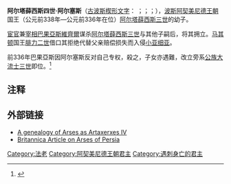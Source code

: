 {{Infobox monarch
|name =阿尔塔薛西斯四世
|title =[[萬王之王|萬王之王]]<br/>大王<br/>[[阿契美尼德王朝|波斯]]王<br/>[[埃及|埃及]][[法老|法老]]<br/>萬國之王
|image= 
|caption =
|reign =前338年 – 前336年
|coronation = 
|othertitles =
|full name =
|predecessor =[[阿尔塔薛西斯三世|阿尔塔薛西斯三世]]
|successor =[[大流士三世|大流士三世]]
|consort =
|issue =
|royal house =[[阿契美尼德王朝|阿契美尼德王朝]]
|father =[[阿尔塔薛西斯三世|阿尔塔薛西斯三世]]
|mother =Atossa
|birth_date =
|birth_place = 
|death_date =公元前336年
|death_place =
|place of burial =
}}

'''阿尔塔薛西斯四世·阿尔塞斯'''（[[古波斯楔形文字|古波斯楔形文字]]：{{script|Xpeo|𐎠𐎼𐎫𐎧𐏁𐏂𐎠}} {{transl|古波斯语|''Artaxšaça''}}；{{lang-grc|Ἀρταξέρξης}}；{{lang-en|Artaxerxes IV Arses}}；{{bd|?||前336年|}}），[[波斯|波斯]][[阿契美尼德王朝|阿契美尼德王朝]]国王（公元前338年—公元前336年在位）[[阿尔塔薛西斯三世|阿尔塔薛西斯三世]]的幼子。

[[宦官|宦官]]兼[[宰相|宰相]][[巴果亞斯|巴果亞斯]][[維齊爾|維齊爾]]谋杀[[阿尔塔薛西斯三世|阿尔塔薛西斯三世]]与其他子嗣后，将其拥立。[[马其顿|马其顿]]国王[[腓力二世|腓力二世]]借口其拒绝代替父亲赔偿损失而入侵[[小亚细亚|小亚细亚]]。

前336年巴果亞斯因阿尔塞斯反对自己专权，殺之，子女亦遇難，改立旁系[[公族|公族]][[大流士三世|大流士三世]]即位。<ref>{{cite encyclopedia |last= Lecoq |first=P | title=''Arses''| encyclopedia=''Encyclopedia Iranica'' | accessdate=2008-03-10|page =548}}</ref>

== 注释 ==
{{Reflist}}

== 外部链接 ==
* [http://www.american-pictures.com/genealogy/persons/per04959.htm#0 A genealogy of Arses as Artaxerxes IV] {{Wayback|url=http://www.american-pictures.com/genealogy/persons/per04959.htm |date=20190909055540 }}
* [http://www.britannica.com/eb/article-9009644/Arses Britannica Article on Arses of Persia] {{Wayback|url=http://www.britannica.com/eb/article-9009644/Arses |date=20080518163945 }}

{{leader|[[阿尔塔薛西斯三世|阿尔塔薛西斯三世]]|[[伊朗君主列表|伊朗君主列表]]|[[大流士三世|大流士三世]]}}
{{leader|[[阿尔塔薛西斯三世|阿尔塔薛西斯三世]]|[[埃及法老|埃及法老]]|[[大流士三世|大流士三世]]}}

{{米底與阿契美尼德君主}}
{{著名埃及统治者}}
[[Category:法老|Category:法老]]
[[Category:阿契美尼德王朝君主|Category:阿契美尼德王朝君主]]
[[Category:遇刺身亡的君主|Category:遇刺身亡的君主]]